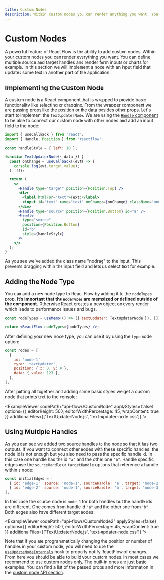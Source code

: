 ```yaml
---
title: Custom Nodes
description: Within custom nodes you can render anything you want. You can define multiple source and target handles and render form inputs or charts for example.
---
```


# Custom Nodes

A powerful feature of React Flow is the ability to add custom nodes. Within your custom nodes you can render everything you want. You can define multiple source and target handles and render form inputs or charts for example. In this section we will implement a node with an input field that updates some text in another part of the application.

## Implementing the Custom Node

A custom node is a React component that is wrapped to provide basic functionality like selecting or dragging. From the wrapper component we are passing props like the position or the data besides [other props](/api-reference/types/node-props). Let's start to implement the `TextUpdaterNode`. We are using the [`Handle` component](/api-reference/components/handle) to be able to connect our custom node with other nodes and add an input field to the node:

```jsx
import { useCallback } from 'react';
import { Handle, Position } from 'reactflow';

const handleStyle = { left: 10 };

function TextUpdaterNode({ data }) {
  const onChange = useCallback((evt) => {
    console.log(evt.target.value);
  }, []);

  return (
    <>
      <Handle type="target" position={Position.Top} />
      <div>
        <label htmlFor="text">Text:</label>
        <input id="text" name="text" onChange={onChange} className="nodrag" />
      </div>
      <Handle type="source" position={Position.Bottom} id="a" />
      <Handle
        type="source"
        position={Position.Bottom}
        id="b"
        style={handleStyle}
      />
    </>
  );
}
```

As you see we've added the class name "nodrag" to the input. This prevents dragging within the input field and lets us select text for example.

## Adding the Node Type

You can add a new node type to React Flow by adding it to the `nodeTypes` prop. **It's important that the `nodeTypes` are memoized or defined outside of the component.** Otherwise React creates a new object on every render which leads to performance issues and bugs.

```jsx
const nodeTypes = useMemo(() => ({ textUpdater: TextUpdaterNode }), []);

return <ReactFlow nodeTypes={nodeTypes} />;
```

After defining your new node type, you can use it by using the `type` node option:

```js
const nodes = [
  {
    id: 'node-1',
    type: 'textUpdater',
    position: { x: 0, y: 0 },
    data: { value: 123 },
  },
];
```

After putting all together and adding some basic styles we get a custom node that prints text to the console:


<ExampleViewer
  codePath="api-flows/CustomNode"
  applyStyles={false}
  options={{ editorHeight: 500, editorWidthPercentage: 45, wrapContent: true }}
  additionalFiles={['TextUpdaterNode.js', 'text-updater-node.css']}
/>

## Using Multiple Handles

As you can see we added two source handles to the node so that it has two outputs. If you want to connect other nodes with these specific handles, the node id is not enough but you also need to pass the specific handle id. In this case one handle has the id `"a"` and the other one `"b"`. Handle specific edges use the `sourceHandle` or `targetHandle` options that reference a handle within a node:

```js
const initialEdges = [
  { id: 'edge-1', source: 'node-1', sourceHandle: 'a', target: 'node-2' },
  { id: 'edge-2', source: 'node-1', sourceHandle: 'b', target: 'node-3' },
];
```

In this case the source node is `node-1` for both handles but the handle ids are different. One comes from handle id `"a"` and the other one from `"b"`. Both edges also have different target nodes:

<ExampleViewer
  codePath="api-flows/CustomNode2"
  applyStyles={false}
  options={{ editorHeight: 500, editorWidthPercentage: 45, wrapContent: true }}
  additionalFiles={['TextUpdaterNode.js', 'text-updater-node.css']}
/>

Note that if you are programmatically changing the position or number of handles in your custom node, you will need to use the [`useUpdateNodeInternals`](/api-reference/hooks/use-update-node-internals/) hook to properly notify ReactFlow of changes. From here you should be able to build your custom nodes. In most cases we recommend to use custom nodes only. The built-in ones are just basic examples. You can find a list of the passed props and more information in the [custom node API section](/api-reference/types/node-props).

